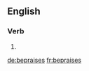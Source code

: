==English==

===Verb===
{{head|en|verb form}}

# {{en-third-person singular of|bepraise}}

[[de:bepraises]]
[[fr:bepraises]]